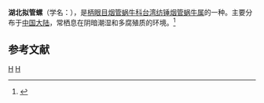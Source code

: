 {{Speciesbox 
| taxon = Hemiphaedusa hupecola
| binomial_authority = (Gredler, 1887)
}}
'''湖北拟管螺'''（学名：''{{lang|la|Hemiphaedusa hupecola}}''），是[[柄眼目|柄眼目]][[烟管蜗牛科|烟管蜗牛科]][[台湾纺锤烟管蜗牛属|台湾纺锤烟管蜗牛属]]的一种。主要分布于[[中国大陆|中国大陆]]，常栖息在阴暗潮湿和多腐殖质的环境。<ref>{{cite web|url=http://shell.sinica.edu.tw/chinese/shellbase_detail.php?science_no=6061|title=国际贝库：湖北拟管螺|publisher=台湾贝类资料库|accessdate=2009-08-11|archive-date=2016-03-04|archive-url=https://web.archive.org/web/20160304091008/http://shell.sinica.edu.tw/chinese/shellbase_detail.php?science_no=6061|dead-url=no}}</ref>

== 参考文献 ==
{{reflist}}

{{taxonbar}}
[[Category:_1887年描述的动物|H]]
[[Category:台湾纺锤烟管蜗牛属|H]]